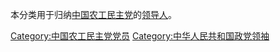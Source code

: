 本分类用于归纳[[中国农工民主党|中国农工民主党]]的[[领导人|领导人]]。

[[Category:中国农工民主党党员|Category:中国农工民主党党员]]
[[Category:中华人民共和国政党领袖|Category:中华人民共和国政党领袖]]